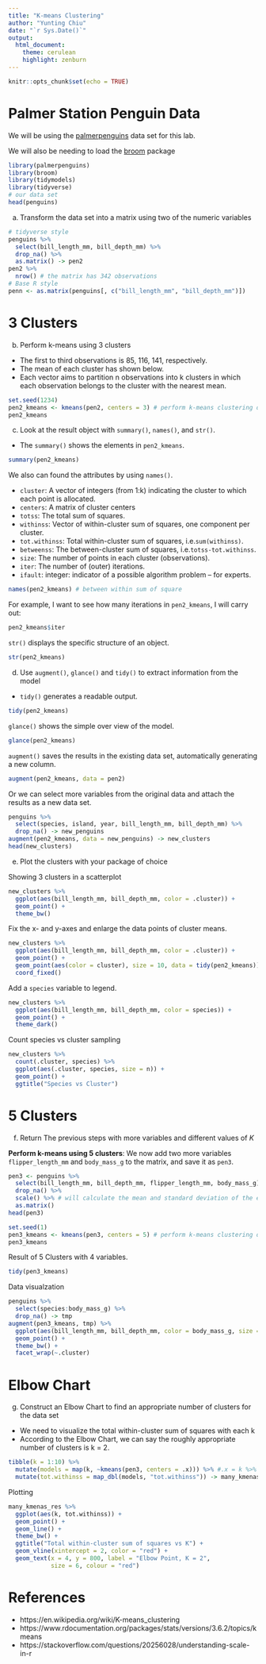 ```yaml
---
title: "K-means Clustering"
author: "Yunting Chiu"
date: "`r Sys.Date()`"
output:
  html_document: 
    theme: cerulean
    highlight: zenburn
---
```

```r
knitr::opts_chunk$set(echo = TRUE)
```
# Palmer Station Penguin Data 
We will be using the [palmerpenguins](https://allisonhorst.github.io/palmerpenguins/) data set for this lab.

We will also be needing to load the [broom](https://broom.tidymodels.org/) package

```r
library(palmerpenguins)
library(broom)
library(tidymodels)
library(tidyverse)
# our data set
head(penguins)
```
a. Transform the data set into a matrix using two of the numeric variables
```r
# tidyverse style
penguins %>%
  select(bill_length_mm, bill_depth_mm) %>%
  drop_na() %>%
  as.matrix() -> pen2
pen2 %>%
  nrow() # the matrix has 342 observations
# Base R style
penn <- as.matrix(penguins[, c("bill_length_mm", "bill_depth_mm")])
```
# 3 Clusters
b. Perform k-means using 3 clusters
- The first to third observations is 85, 116, 141, respectively.
- The mean of each cluster has shown below.
- Each vector aims to partition n observations into k clusters in which each observation belongs to the cluster with the nearest mean.
```r
set.seed(1234)
pen2_kmeans <- kmeans(pen2, centers = 3) # perform k-means clustering on a data matrix
pen2_kmeans
```

c. Look at the result object with `summary()`, `names()`, and `str()`.
-  The `summary()` shows the elements in `pen2_kmeans`.
```r
summary(pen2_kmeans)
```
We also can found the attributes by using `names()`.

- `cluster`: A vector of integers (from 1:k) indicating the cluster to which each point is allocated.
- `centers`: A matrix of cluster centers
- `totss`: The total sum of squares.
- `withinss`: Vector of within-cluster sum of squares, one component per cluster.
- `tot.withinss`: Total within-cluster sum of squares, i.e.`sum(withinss)`.
- `betweenss`: The between-cluster sum of squares, i.e.`totss-tot.withinss`.
- `size`: The number of points in each cluster (observations).
- `iter`: The number of (outer) iterations.
- `ifault`: integer: indicator of a possible algorithm problem -- for experts.
```r
names(pen2_kmeans) # between within sum of square
```

For example, I want to see how many iterations in `pen2_kmeans`, I will carry out:
```r
pen2_kmeans$iter
```

`str()` displays the specific structure of an object.
```r
str(pen2_kmeans)
```

d. Use `augment()`, `glance()` and `tidy()` to extract information from the model
- `tidy()` generates a readable output.
```r
tidy(pen2_kmeans)
```
`glance()` shows the simple over view of the model.
```r
glance(pen2_kmeans)
```
`augment()` saves the results in the existing data set, automatically generating a new column.
```r
augment(pen2_kmeans, data = pen2)
```
Or we can select more variables from the original data and attach the results as a new data set.
```r
penguins %>%
  select(species, island, year, bill_length_mm, bill_depth_mm) %>%
  drop_na() -> new_penguins
augment(pen2_kmeans, data = new_penguins) -> new_clusters
head(new_clusters)
```

e. Plot the clusters with your package of choice

Showing 3 clusters in a scatterplot
```r
new_clusters %>%
  ggplot(aes(bill_length_mm, bill_depth_mm, color = .cluster)) +
  geom_point() +
  theme_bw()
```

Fix the x- and y-axes and enlarge the data points of cluster means.
```r
new_clusters %>%
  ggplot(aes(bill_length_mm, bill_depth_mm, color = .cluster)) +
  geom_point() +
  geom_point(aes(color = cluster), size = 10, data = tidy(pen2_kmeans)) +
  coord_fixed()
```

Add a `species` variable to legend.
```r
new_clusters %>% 
  ggplot(aes(bill_length_mm, bill_depth_mm, color = species)) +
  geom_point() +
  theme_dark()
```

Count species vs cluster sampling 
```r
new_clusters %>%
  count(.cluster, species) %>%
  ggplot(aes(.cluster, species, size = n)) +
  geom_point() +
  ggtitle("Species vs Cluster")
```
# 5 Clusters

f. Return The previous steps with more variables and different values of $K$

**Perform k-means using 5 clusters**: We now add two more variables `flipper_length_mm` and `body_mass_g` to the matrix, and save it as `pen3`.
```r
pen3 <- penguins %>%
  select(bill_length_mm, bill_depth_mm, flipper_length_mm, body_mass_g) %>%
  drop_na() %>%
  scale() %>% # will calculate the mean and standard deviation of the entire vector
  as.matrix()
head(pen3)
```


```r
set.seed(1)
pen3_kmeans <- kmeans(pen3, centers = 5) # perform k-means clustering on a data matrix
pen3_kmeans
```

Result of 5 Clusters with 4 variables.
```r
tidy(pen3_kmeans)
```
Data visualzation
```r
penguins %>%
  select(species:body_mass_g) %>%
  drop_na() -> tmp
augment(pen3_kmeans, tmp) %>%
  ggplot(aes(bill_length_mm, bill_depth_mm, color = body_mass_g, size = flipper_length_mm)) +
  geom_point() +
  theme_bw() +
  facet_wrap(~.cluster)
```

# Elbow Chart
g. Construct an Elbow Chart to find an appropriate number of clusters for the data set
- We need to visualize the total within-cluster sum of squares with each k
- According to the Elbow Chart, we can say the roughly appropriate number of clusters is k = 2.
```r
tibble(k = 1:10) %>%
  mutate(models = map(k, ~kmeans(pen3, centers = .x))) %>% #.x = k %>%
  mutate(tot.withinss = map_dbl(models, "tot.withinss")) -> many_kmenas_res
```

Plotting
```r
many_kmenas_res %>%
  ggplot(aes(k, tot.withinss)) +
  geom_point() +
  geom_line() + 
  theme_bw() +
  ggtitle("Total within-cluster sum of squares vs K") +
  geom_vline(xintercept = 2, color = "red") +
  geom_text(x = 4, y = 800, label = "Elbow Point, K = 2", 
            size = 6, colour = "red")
```

# References
- https://en.wikipedia.org/wiki/K-means_clustering
- https://www.rdocumentation.org/packages/stats/versions/3.6.2/topics/kmeans
- https://stackoverflow.com/questions/20256028/understanding-scale-in-r